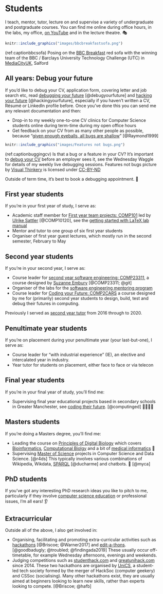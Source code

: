 # Students {#teaching}

I teach, mentor, tutor, lecture on and supervise a variety of undergraduate and postgraduate courses. You can find me online during office hours, in the labs, my office, [on YouTube](https://www.youtube.com/channel/UCLBv_u8JmyUPqmRALIjVnLg) and in the lecture theatre. 🎭

```r
knitr::include_graphics("images/bbcbreakfastsofa.png")
```
(ref:captionbbcsofa) Posing on the [BBC Breakfast](https://en.wikipedia.org/wiki/BBC_Breakfast) red sofa with the winning team of the BBC / Barclays University Technology Challenge (UTC) in [MediaCityUK](https://en.wikipedia.org/wiki/MediaCityUK), Salford

## All years: Debug your future {#allyears}

If you'd like to debug your CV, application form, covering letter and job search etc, read [debugging your future](https://www.cdyf.me/debugging.html) [@debugyourfuture] and [hacking your future](https://www.cdyf.me/hacking.html) [@hackingyourfuture], especially if you haven't written a CV, Résumé or LinkedIn profile before. Once you've done this you can send me any relevant documentation and then:

* Drop-in to my weekly one-to-one CV clinics for Computer Science students online during term-time during my open office hours
* Get feedback on your CV from as many other people as possible, because "[given enough eyeballs, all bugs are shallow](https://en.wikipedia.org/wiki/Linus%27s_law)" [@Raymond1999]

```r
knitr::include_graphics("images/Features not bugs.png")
```

(ref:captionbuggingcv) Is that a bug or a feature in your CV? It's important to [debug your CV](https://www.cdyf.me/debugging.html) before an employer sees it, see the Wednesday Waggle for details of my weekly live debugging sessions. Features not bugs picture by [Visual Thinkery](https://visualthinkery.com) is licensed under [CC-BY-ND](https://creativecommons.org/licenses/by-nd/4.0/)  

Outside of term time, it's best to book a debugging appointment. 🐛

## First year students {#year1}

If you're in your first year of study, I serve as:

* Academic staff member for [First year team projects: COMP101](https://studentnet.cs.manchester.ac.uk/ugt/COMP10120/syllabus/) led by [Ulrike Sattler](http://www.cs.man.ac.uk/~sattler/) [@COMP10120], see the [getting started with LaTeX lab manual](http://latex4year1.netlify.app)
* Mentor and tutor to one group of six first year students
* Organiser of first year guest lectures, which mostly run in the second semester, February to May





## Second year students {#year2}

If you're in your second year, I serve as:

* Course leader for [second year software engineering: COMP23311](https://studentnet.cs.manchester.ac.uk/ugt/COMP23311/syllabus/), a course designed by [Suzanne Embury](http://www.cs.man.ac.uk/~embury/) [@COMP23311; @git]
* Organiser of the labs for the [software engineering mentoring program](https://www.cs.manchester.ac.uk/connect/business-engagement/industrial-mentoring/)
* Course leader for [Coding your Future: COMP2CARS](https://www.cdyf.me/) a course designed by me for (primarily) second year students to design, build, test and debug their futures in computing.

Previously I served as [second year tutor](https://studentnet.cs.manchester.ac.uk/ugt/year2/) from 2016 through to 2020.

## Penultimate year students {#penultimate}

If you're on placement during your penultimate year (your last-but-one), I serve as:

* Course leader for "with industrial experience" (IE), an elective and intercalated year in industry.
* Year tutor for students on placement, either face to face or via telecon

## Final year students {#finalyear}

If you're in your final year of study, you'll find me:

* Supervising final year educational projects based in secondary schools in Greater Manchester, see [coding their future](https://personalpages.manchester.ac.uk/staff/duncan.hull/coding-their-future.html). [@computinged] 👩‍💻👨‍💻

## Masters students {#masters}

If you're doing a Masters degree, you'll find me:

* Leading the course on [Principles of Digital Biology](http://studentnet.cs.manchester.ac.uk/pgt/COMP60532/syllabus/) which covers [Bioinformatics](https://en.wikipedia.org/wiki/Bioinformatics), [Computational Biolgy](https://en.wikipedia.org/wiki/Computational_biology) and a bit of [medical informatics](https://en.wikipedia.org/wiki/Health_informatics) 🧬
* Supervising [Master of Science](https://www.cs.manchester.ac.uk/study/masters/) projects in Computer Science and Data Science. [@r4ds] This typically involves various combinations of Wikipedia, Wikdata, [SPARQL](https://en.wikipedia.org/wiki/SPARQL) [@ducharme] and chatbots. 🤖 [@myca]

## PhD students {#phds}

If you've got any interesting PhD research ideas you like to pitch to me, particularly if they involve [computer science education](https://sigcse.cs.manchester.ac.uk) or professional issues, I'm all ears! 👂

## Extracurricular

Outside all of the above, I also get involved in:

* Organising, facilitating and promoting extra-curricular activities such as [hackathons](https://en.wikipedia.org/wiki/Hackathon) [@Briscoe; @Warner2017] and [edit-a-thons](https://en.wikipedia.org/wiki/Edit-a-thon). [@goodbadugly; @troubled; @findingada2019] These usually occur off-timetable, for example Wednesday afternoons, evenings and weekends.
* Judging competitions such as [studenthack.com](https://www.studenthack.com) and [greatunihack.com](https://greatunihack.com) since 2014. These two hackathons are organised by [UniCS](https://www.unicsmcr.com/), a student-led tech society formed by the merger of HackSoc (computer geekery) and CSSoc (socialising). Many other hackathons exist, they are usually aimed at beginners looking to learn new skills, rather than experts looking to compete. [@Briscoe; @hafb]
